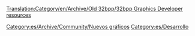 [[Translation:Category/en/Archive/Old 32bpp/32bpp Graphics Developer resources]]

[[Category:es/Archive/Community/Nuevos gráficos]] [[Category:es/Desarrollo]]